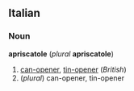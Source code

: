 ==Italian==
===Noun===
'''apriscatole''' (''plural'' '''apriscatole''')

#[[can-opener]], [[tin-opener]] (''British'')
#(''plural'') can-opener, tin-opener